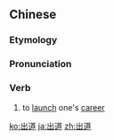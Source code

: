 ==Chinese==
{{zh-forms}}

===Etymology===
{{zh-compound|出|道|to exit, to leave|road, path}}

===Pronunciation===
{{zh-pron
|m=chūdào
|cat=v
}}

===Verb===
{{zh-verb}}

# to [[launch]] one's [[career]]

[[ko:出道]]
[[ja:出道]]
[[zh:出道]]